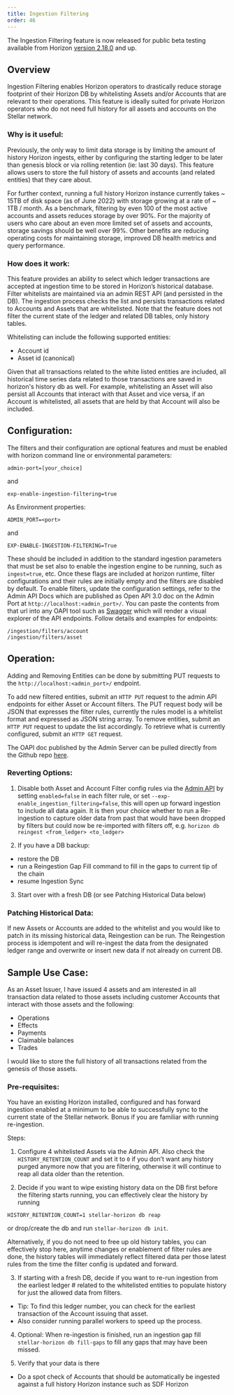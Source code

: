 ```yaml
---
title: Ingestion Filtering
order: 46
---
```


The Ingestion Filtering feature is now released for public beta testing available from Horizon [version 2.18.0](https://github.com/stellar/go/releases/tag/horizon-v2.18.0) and up.
  
## Overview

Ingestion Filtering enables Horizon operators to drastically reduce storage footprint of their Horizon DB by whitelisting Assets and/or Accounts that are relevant to their operations. This feature is ideally suited for private Horizon operators who do not need full history for all assets and accounts on the Stellar network. 

### Why is it useful: 

Previously, the only way to limit data storage is by limiting the amount of history Horizon ingests, either by configuring the starting ledger to be later than genesis block or via rolling retention (ie: last 30 days). This feature allows users to store the full history of assets and accounts (and related entities) that they care about. 

For further context, running a full history Horizon instance currently takes ~ 15TB of disk space (as of June 2022) with storage growing at a rate of ~ 1TB / month. As a benchmark, filtering by even 100 of the most active accounts and assets reduces storage by over 90%. For the majority of users who care about an even more limited set of assets and accounts, storage savings should be well over 99%. Other benefits are reducing operating costs for maintaining storage, improved DB health metrics and query performance. 

### How does it work:

This feature provides an ability to select which ledger transactions are accepted at ingestion time to be stored in Horizon’s historical database. Filter whitelists are maintained via an admin REST API (and persisted in the DB). The ingestion process checks the list and persists transactions related to Accounts and Assets that are whitelisted. Note that the feature does not filter the current state of the ledger and related DB tables, only history tables. 

Whitelisting can include the following supported entities:

- Account id
- Asset id (canonical)

Given that all transactions related to the white listed entities are included, all historical time series data related to those transactions are saved in horizon's history db as well. For example, whitelisting an Asset will also persist all Accounts that interact with that Asset and vice versa, if an Account is whitelisted, all assets that are held by that Account will also be included. 

## Configuration:
The filters and their configuration are optional features and must be enabled with horizon command line or environmental parameters: 

```
admin-port=[your_choice] 
```

and 

```  
exp-enable-ingestion-filtering=true 
```

As Environment properties: 

```
ADMIN_PORT=<port> 
```

and 

```
EXP-ENABLE-INGESTION-FILTERING=True
```

These should be included in addition to the standard ingestion parameters that must be set also to enable the ingestion engine to be running, such as `ingest=true`, etc.
Once these flags are included at horizon runtime, filter configurations and their rules are initially empty and the filters are disabled by default. To enable filters, update the configuration settings, refer to the Admin API Docs which are published as Open API 3.0 doc on the Admin Port at `http://localhost:<admin_port>/`. You can paste the contents from that url into any OAPI tool such as [Swagger](https://editor.swagger.io/) which will render a visual explorer of the API endpoints. Follow details and examples for endpoints:

```
/ingestion/filters/account
/ingestion/filters/asset
```

## Operation:

Adding and Removing Entities can be done by submitting PUT requests to the `http://localhost:<admin_port>/` endpoint.

To add new filtered entities, submit an `HTTP PUT` request to the admin API endpoints for either Asset or Account filters. The PUT request body will be JSON that expresses the filter rules, currently the rules model is a whitelist format and expressed as JSON string array. 
To remove entities, submit an `HTTP PUT` request to update the list accordingly. 
To retrieve what is currently configured, submit an `HTTP GET` request.
  
The OAPI doc published by the Admin Server can be pulled directly from the Github repo [here](https://github.com/stellar/go/blob/horizon-v2.18.0/services/horizon/internal/httpx/static/admin_oapi.yml).

### Reverting Options:

1. Disable both Asset and Account Filter config rules via the [Admin API](https://github.com/stellar/go/blob/master/services/horizon/internal/httpx/static/admin_oapi.yml) by setting `enabled=false` in each filter rule, or set `--exp-enable_ingestion_filtering=false`, this will open up forward ingestion to include all data again. It is then your choice whether to run a Re-ingestion to capture older data from past that would have been dropped by filters but could now be re-imported with filters off, e.g. `horizon db reingest <from_ledger> <to_ledger>`

2. If you have a DB backup:
 - restore the DB 
 - run a Reingestion Gap Fill command to fill in the gaps to current tip of the chain
 - resume Ingestion Sync

3. Start over with a fresh DB (or see Patching Historical Data below)
  
### Patching Historical Data:
If new Assets or Accounts are added to the whitelist and you would like to patch in its missing historical data, Reingestion can be run. The Reingestion process is idempotent and will re-ingest the data from the designated ledger range and overwrite or insert new data if not already on current DB.
 
## Sample Use Case:
As an Asset Issuer, I have issued 4 assets and am interested in all transaction data related to those assets including customer Accounts that interact with those assets and the following:
 - Operations
 - Effects
 - Payments
 - Claimable balances
 - Trades

I would like to store the full history of all transactions related from the genesis of those assets. 

### Pre-requisites:
You have an existing Horizon installed, configured and has forward ingestion enabled at a minimum to be able to successfully sync to the current state of the Stellar network. Bonus if you are familiar with running re-ingestion. 

Steps:
  
1. Configure 4 whitelisted Assets via the Admin API. Also check the `HISTORY_RETENTION_COUNT` and set it to `0` if you don’t want any history purged anymore now that you are filtering, otherwise it will continue to reap all data older than the retention.

2. Decide if you want to wipe existing history data on the DB first before the filtering starts running, you can effectively clear the history by running 

```   
HISTORY_RETENTION_COUNT=1 stellar-horizon db reap
```

  or drop/create the db and run `stellar-horizon db init`. 
  
  Alternatively, if you do not need to free up old history tables, you can effectively stop here, anytime changes or enablement of filter rules are done, the history tables will immediately reflect filtered data per those latest rules from the time the filter config is updated and forward. 

3. If starting with a fresh DB, decide if you want to re-run ingestion from the earliest ledger # related to the whitelisted entities to populate history for just the allowed data from filters. 
 - Tip: To find this ledger number, you can check for the earliest transaction of the Account issuing that asset. 
 - Also consider running parallel workers to speed up the process.

4. Optional: When re-ingestion is finished, run an ingestion gap fill `stellar-horizon db fill-gaps` to fill any gaps that may have been missed. 

5. Verify that your data is there
 - Do a spot check of Accounts that should be automatically be ingested against a full history Horizon instance such as SDF Horizon

